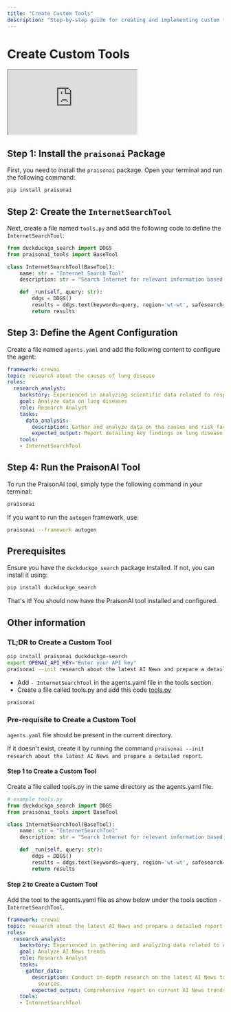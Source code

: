 ```yaml
---
title: "Create Custom Tools"
description: "Step-by-step guide for creating and implementing custom tools in PraisonAI, including examples and configuration instructions"
---
```


# Create Custom Tools

<div className="relative w-full aspect-video">
  <iframe
    className="absolute top-0 left-0 w-full h-full"
    src="https://www.youtube.com/embed/JSU2Rndh06c"
    title="YouTube video player"
    allow="accelerometer; autoplay; clipboard-write; encrypted-media; gyroscope; picture-in-picture"
    allowFullScreen
  ></iframe>
</div>

## Step 1: Install the `praisonai` Package

First, you need to install the `praisonai` package. Open your terminal and run the following command:

```bash
pip install praisonai
```

## Step 2: Create the `InternetSearchTool`

Next, create a file named `tools.py` and add the following code to define the `InternetSearchTool`:

```python
from duckduckgo_search import DDGS
from praisonai_tools import BaseTool

class InternetSearchTool(BaseTool):
    name: str = "Internet Search Tool"
    description: str = "Search Internet for relevant information based on a query or latest news"

    def _run(self, query: str):
        ddgs = DDGS()
        results = ddgs.text(keywords=query, region='wt-wt', safesearch='moderate', max_results=5)
        return results
```

## Step 3: Define the Agent Configuration

Create a file named `agents.yaml` and add the following content to configure the agent:

```yaml
framework: crewai
topic: research about the causes of lung disease
roles:
  research_analyst:
    backstory: Experienced in analyzing scientific data related to respiratory health.
    goal: Analyze data on lung diseases
    role: Research Analyst
    tasks:
      data_analysis:
        description: Gather and analyze data on the causes and risk factors of lung diseases.
        expected_output: Report detailing key findings on lung disease causes.
    tools:
    - InternetSearchTool
```

## Step 4: Run the PraisonAI Tool

To run the PraisonAI tool, simply type the following command in your terminal:

```bash
praisonai
```

If you want to run the `autogen` framework, use:

```bash
praisonai --framework autogen
```

## Prerequisites

Ensure you have the `duckduckgo_search` package installed. If not, you can install it using:

```bash
pip install duckduckgo_search
```

That's it! You should now have the PraisonAI tool installed and configured.

## Other information

### TL;DR to Create a Custom Tool

```bash
pip install praisonai duckduckgo-search
export OPENAI_API_KEY="Enter your API key"
praisonai --init research about the latest AI News and prepare a detailed report
```

- Add `- InternetSearchTool` in the agents.yaml file in the tools section. 
- Create a file called tools.py and add this code [tools.py](tools.py)

```bash
praisonai
```

### Pre-requisite to Create a Custom Tool
`agents.yaml` file should be present in the current directory. 

If it doesn't exist, create it by running the command `praisonai --init research about the latest AI News and prepare a detailed report`.

#### Step 1 to Create a Custom Tool

Create a file called tools.py in the same directory as the agents.yaml file.

```python
# example tools.py
from duckduckgo_search import DDGS
from praisonai_tools import BaseTool

class InternetSearchTool(BaseTool):
    name: str = "InternetSearchTool"
    description: str = "Search Internet for relevant information based on a query or latest news"

    def _run(self, query: str):
        ddgs = DDGS()
        results = ddgs.text(keywords=query, region='wt-wt', safesearch='moderate', max_results=5)
        return results
```

#### Step 2 to Create a Custom Tool

Add the tool to the agents.yaml file as show below under the tools section `- InternetSearchTool`.

```yaml
framework: crewai
topic: research about the latest AI News and prepare a detailed report
roles:
  research_analyst:
    backstory: Experienced in gathering and analyzing data related to AI news trends.
    goal: Analyze AI News trends
    role: Research Analyst
    tasks:
      gather_data:
        description: Conduct in-depth research on the latest AI News trends from reputable
          sources.
        expected_output: Comprehensive report on current AI News trends.
    tools:
    - InternetSearchTool
```
